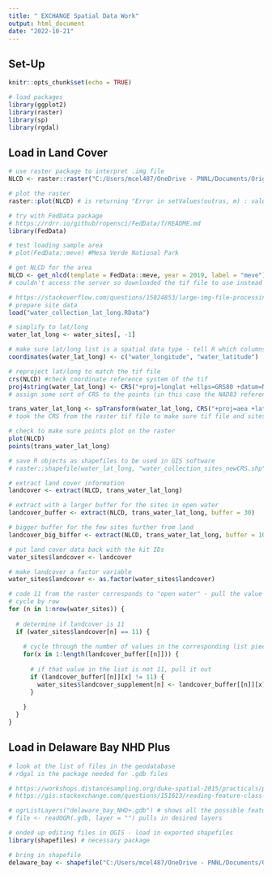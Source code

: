 ```yaml
---
title: " EXCHANGE Spatial Data Work"
output: html_document
date: "2022-10-21"
---
```


## Set-Up

```r
knitr::opts_chunk$set(echo = TRUE)

# load packages
library(ggplot2)
library(raster)
library(sp)
library(rgdal)
```

## Load in Land Cover

```r
# use raster package to interpret .img file
NLCD <- raster::raster("C:/Users/mcel487/OneDrive - PNNL/Documents/Original Data Downloads/2019_Land_Cover_L48.tif")

# plot the raster
raster::plot(NLCD) # is returning "Error in setValues(outras, m) : values must be numeric, logical or factor when using the .img file"
```

```r
# try with FedData package
# https://rdrr.io/github/ropensci/FedData/f/README.md
library(FedData)

# test loading sample area
# plot(FedData::meve) #Mesa Verde National Park

# get NLCD for the area
NLCD <- get_nlcd(template = FedData::meve, year = 2019, label = "meve")
# couldn't access the server so downloaded the tif file to use instead

```

```r
# https://stackoverflow.com/questions/15824853/large-img-file-processing-in-r-gis
# prepare site data
load("water_collection_lat_long.RData")

# simplify to lat/long
water_lat_long <- water_sites[, -1]

# make sure lat/long list is a spatial data type - tell R which columns of the data frame are (long, lat)
coordinates(water_lat_long) <- c("water_longitude", "water_latitude")

# reproject lat/long to match the tif file
crs(NLCD) #check coordinate reference system of the tif
proj4string(water_lat_long) <- CRS("+proj=longlat +ellps=GRS80 +datum=NAD83") 
# assign some sort of CRS to the points (in this case the NAD83 reference)

trans_water_lat_long <- spTransform(water_lat_long, CRS("+proj=aea +lat_0=23 +lon_0=-96 +lat_1=29.5 +lat_2=45.5 +x_0=0 +y_0=0 +datum=WGS84 +units=m +no_defs"))
# took the CRS from the raster tif file to make sure tif file and sites match!

# check to make sure points plot on the raster
plot(NLCD)
points(trans_water_lat_long)

# save R objects as shapefiles to be used in GIS software
# raster::shapefile(water_lat_long, "water_collection_sites_newCRS.shp") 

# extract land cover information
landcover <- extract(NLCD, trans_water_lat_long)

# extract with a larger buffer for the sites in open water
landcover_buffer <- extract(NLCD, trans_water_lat_long, buffer = 30)

# bigger buffer for the few sites further from land
landcover_big_biffer <- extract(NLCD, trans_water_lat_long, buffer = 100)
```

```r
# put land cover data back with the kit IDs
water_sites$landcover <- landcover

# make landcover a factor variable
water_sites$landcover <- as.factor(water_sites$landcover)

# code 11 from the raster corresponds to "open water" - pull the value of the closest landcover from the additional buffered files
# cycle by row
for (n in 1:nrow(water_sites)) {
  
  # determine if landcover is 11
  if (water_sites$landcover[n] == 11) {
    
    # cycle through the number of values in the corresponding list piece in the small buffered dataset
    for(x in 1:length(landcover_buffer[[n]])) {
      
      # if that value in the list is not 11, pull it out
      if (landcover_buffer[[n]][x] != 11) {
        water_sites$landcover_supplement[n] <- landcover_buffer[[n]][x]
      }
      
    }
  }
}

```


## Load in Delaware Bay NHD Plus

```r
# look at the list of files in the geodatabase
# rdgal is the package needed for .gdb files

# https://workshops.distancesampling.org/duke-spatial-2015/practicals/process-geodata-2.html#:~:text=In%20R%20we%20can%20use,also%20access%20shapefiles%20and%20rasters).
# https://gis.stackexchange.com/questions/151613/reading-feature-class-in-file-geodatabase-using-r

# ogrListLayers("delaware_bay_NHD+.gdb") # shows all the possible feature classes/layers
# file <- readOGR(.gdb, layer = "") pulls in desired layers
```

```r
# ended up editing files in QGIS - load in exported shapefiles
library(shapefiles) # necessary package

# bring in shapefile
delaware_bay <- shapefile("C:/Users/mcel487/OneDrive - PNNL/Documents/GitHub/COMPASS-DOE/JuliaSULI/NHD+_streamorder_delawarebay.shp")
```

